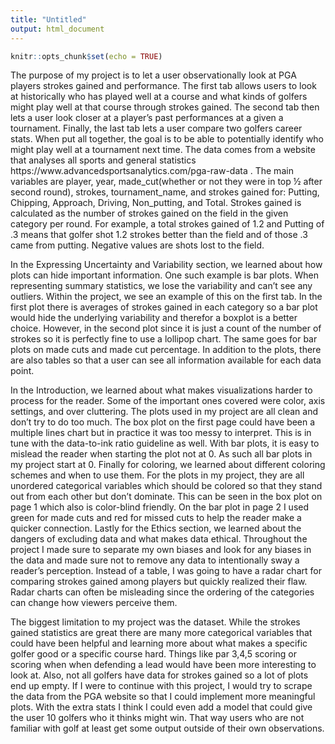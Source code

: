 ```yaml
---
title: "Untitled"
output: html_document
---
```


```r
knitr::opts_chunk$set(echo = TRUE)
```

The purpose of my project is to let a user observationally look at PGA players strokes gained and performance. The first tab allows users to look at historically who has played well at a course and what kinds of golfers might play well at that course through strokes gained. The second tab then lets a user look closer at a player’s past performances at a given a tournament. Finally, the last tab lets a user compare two golfers career stats. When put all together, the goal is to be able to potentially identify who might play well at a tournament next time. The data comes from a website that analyses all sports and general statistics https://www.advancedsportsanalytics.com/pga-raw-data . The main variables are player, year, made_cut(whether or not they were in top ½ after second round), strokes, tournament_name, and strokes gained for: Putting, Chipping, Approach, Driving, Non_putting, and Total. Strokes gained is calculated as the number of strokes gained on the field in the given category per round. For example, a total strokes gained of 1.2 and Putting of .3 means that golfer shot 1.2 strokes better than the field and of those .3 came from putting. Negative values are shots lost to the field. 

In the Expressing Uncertainty and Variability section, we learned about how plots can hide important information. One such example is bar plots. When representing summary statistics, we lose the variability and can’t see any outliers. Within the project, we see an example of this on the first tab. In the first plot there is averages of strokes gained in each category so a bar plot would hide the underlying variability and therefor a boxplot is a better choice. However, in the second plot since it is just a count of the number of strokes so it is perfectly fine to use a lollipop chart. The same goes for bar plots on made cuts and made cut percentage. In addition to the plots, there are also tables so that a user can see all information available for each data point.

In the Introduction, we learned about what makes visualizations harder to process for the reader. Some of the important ones covered were color, axis settings, and over cluttering. The plots used in my project are all clean and don’t try to do too much. The box plot on the first page could have been a multiple lines chart but in practice it was too messy to interpret. This is in tune with the data-to-ink ratio guideline as well. With bar plots, it is easy to mislead the reader when starting the plot not at 0. As such all bar plots in my project start at 0. Finally for coloring, we learned about different coloring schemes and when to use them. For the plots in my project, they are all unordered categorical variables which should be colored so that they stand out from each other but don’t dominate. This can be seen in the box plot on page 1 which also is color-blind friendly. On the bar plot in page 2 I used green for made cuts and red for missed cuts to help the reader make a quicker connection. 
Lastly for the Ethics section, we learned about the dangers of excluding data and what makes data ethical. Throughout the project I made sure to separate my own biases and look for any biases in the data and made sure not to remove any data to intentionally sway a reader’s perception. Instead of a table, I was going to have a radar chart for comparing strokes gained among players but quickly realized their flaw. Radar charts can often be misleading since the ordering of the categories can change how viewers perceive them.
	
The biggest limitation to my project was the dataset. While the strokes gained statistics are great there are many more categorical variables that could have been helpful and learning more about what makes a specific golfer good or a specific course hard. Things like par 3,4,5 scoring or scoring when when defending a lead would have been more interesting to look at. Also, not all golfers have data for strokes gained so a lot of plots end up empty. If I were to continue with this project, I would try to scrape the data from the PGA website so that I could implement more meaningful plots. With the extra stats I think I could even add a model that could give the user 10 golfers who it thinks might win. That way users who are not familiar with golf at least get some output outside of their own observations.
